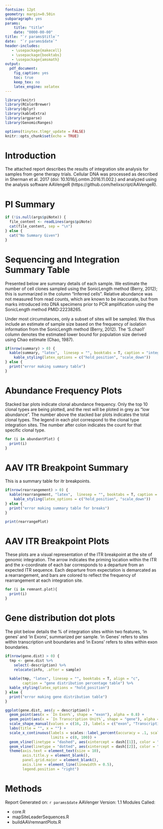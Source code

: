 ```yaml
---
fontsize: 12pt
geometry: margin=0.50in
subparagraph: yes
params:
    title: "title"
    date: "0000-00-00"
title: "`r params$title`"
date:  "`r params$date`"
header-includes:
   - \usepackage{makecell}
   - \usepackage{booktabs}
   - \usepackage{amsmath}
output: 
  pdf_document:
    fig_caption: yes
    toc: true
    keep_tex: no
    latex_engine: xelatex
---
```


```r
library(knitr)
library(RColorBrewer)
library(dplyr)
library(kableExtra)
library(argparse)
library(GenomicRanges)

options(tinytex.tlmgr_update = FALSE)
knitr::opts_chunk$set(echo = TRUE)
```

\newpage

# Introduction

The attached report describes the results of integration site analysis for samples from gene therapy trials. Cellular DNA was processed as described in Sherman et al. 2017 (doi: 10.1016/j.omtm.2016.11.002.) and analyzed using the analysis software AAVengeR (https://github.com/helixscript/AAVengeR). 

# PI Summary

```r

if (!is.null(args$piNote)) {
  file_content <- readLines(args$piNote)
  cat(file_content, sep = "\n")
} else {
  cat("No Summary Given")
}

```

\newpage

# Sequencing and Integration Summary Table

Presented below are summary details of each sample. We estimate the number of cell clones sampled using the SonicLength method (Berry, 2012); this is summarized in the column “Inferred cells”. Relative abundance was not measured from read counts, which are known to be inaccurate, but
from marks introduced into DNA specimens prior to PCR amplification using the SonicLength method
PMID:22238265.

Under most circumstances, only a subset of sites will be sampled. We thus include an estimate of sample size based on the frequency of isolation information from the SonicLength method (Berry, 2012). The ‘S.chao1’ column denotes the estimated lower bound for population size derived using Chao estimate (Chao, 1987).

```r
if(nrow(summary) > 0) {
  kable(summary, "latex",  linesep = "", booktabs = T, caption = "integration summary table") %>%
    kable_styling(latex_options = c("hold_position", "scale_down"))
} else {
  print("error making summary table")
}
```

\newpage

# Abundance Frequency Plots

Stacked bar plots indicate clonal abundance frequency. Only the top 10 clonal types are being plotted, and the rest will be ploted in grey as "low abundance". The number above the stacked bar plots indicates the total clonal types. The legend in each plot correspond to the clonal type integration sites. The number after colon indicates the count for that specific clonal type.

```r


for (i in abundantPlot) {
  print(i)
}

```

\newpage

# AAV ITR Breakpoint Summary

This is a summary table for itr breakpoints. 

```r
if(nrow(rearrangement) > 0) {
  kable(rearrangement, "latex",  linesep = "", booktabs = T, caption = "Rearrangement Summary Table") %>%
    kable_styling(latex_options = c("hold_position", "scale_down"))
} else {
  print("error making summary table for breaks")
}
```

```r

print(rearrangePlot)

```

\newpage

# AAV ITR Breakpoint Plots

These plots are a visual representation of the ITR breakpoint at the site of genomic integration. The arrow indicates the priming location within the ITR and the x-coordinate of each bar corresponds to a departure from an expected ITR sequence. Each departure from expectation is demarcated as a rearrangement, and bars are colored to reflect the frequency of rearrangement at each integration site. 

```r
 
for (i in remnant.plot){ 
  print(i)
}

```

\newpage

# Gene distribution dot plots

The plot below details the % of integration sites within two features, 'in genes' and 'in Exons', summarized per sample. 'in Genes' refers to sites within transcription unit boundaries and 'in Exons' refers to sites within exon boundaries. 

```r
if(nrow(gene.dist) > 0) {
  tmp <- gene.dist %>% 
    select(-description) %>%
    relocate(info, .after = sample)
  
  kable(tmp, "latex", linesep = "", booktabs = T, align = "c", 
        caption = "gene distribution percentage table") %>%
  kable_styling(latex_options = "hold_position")
} else {
  print("error making gene distribution table")
}
```

```r

ggplot(gene.dist, aes(y = description)) +
  geom_point(aes(x = `In Exon%`, shape = "exon"), alpha = 0.8) +    
  geom_point(aes(x = `In Transcription Unit%`, shape = "gene"), alpha = 0.8, size = 2) + 
  scale_shape_manual(values = c(16, 2), labels = c("exon", "TranscriptionUnit"), name = NULL) + 
  labs(title = "", x = "") + 
  scale_x_continuous(labels = scales::label_percent(accuracy = .1, scale = 1), 
                     limits = c(0, 100)) +
  geom_vline(linetype = "dashed", aes(xintercept = dash[[1]], color = "random exon")) +
  geom_vline(linetype = "dotted", aes(xintercept = dash[[2]], color = "random TU")) +
  theme(axis.text = element_text(size = 10),                  
        axis.title.y = element_blank(),
        panel.grid.major = element_blank(),                   
        axis.line = element_line(linewidth = 0.5),
        legend.position = "right")

```

\clearpage
\newpage

# Methods

Report Generated on: `r params$date` \newline AAVenger Version: 1.1 \newline 
\newline 
Modules Called: 

* core.R  
* mapSiteLeaderSequences.R  
* buildAAVremnantPlots.R  

